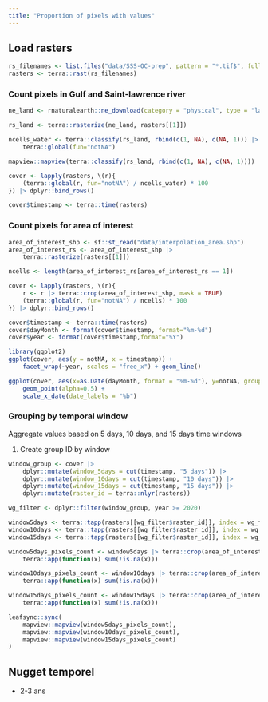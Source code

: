 ```yaml
---
title: "Proportion of pixels with values"
---
```


## Load rasters

```R
rs_filenames <- list.files("data/SSS-OC-prep", pattern = "*.tif$", full.names = TRUE)
rasters <- terra::rast(rs_filenames)
```

### Count pixels in Gulf and Saint-lawrence river

```R
ne_land <- rnaturalearth::ne_download(category = "physical", type = "land", returnclass = "sf", scale = "large") |> sf::st_make_valid()

rs_land <- terra::rasterize(ne_land, rasters[[1]])

ncells_water <- terra::classify(rs_land, rbind(c(1, NA), c(NA, 1))) |>
    terra::global(fun="notNA")

mapview::mapview(terra::classify(rs_land, rbind(c(1, NA), c(NA, 1))))

cover <- lapply(rasters, \(r){
    (terra::global(r, fun="notNA") / ncells_water) * 100
}) |> dplyr::bind_rows()

cover$timestamp <- terra::time(rasters)
```

### Count pixels for area of interest

```R
area_of_interest_shp <- sf::st_read("data/interpolation_area.shp") 
area_of_interest_rs <- area_of_interest_shp |>
    terra::rasterize(rasters[[1]])

ncells <- length(area_of_interest_rs[area_of_interest_rs == 1])

cover <- lapply(rasters, \(r){
    r <- r |> terra::crop(area_of_interest_shp, mask = TRUE) 
    (terra::global(r, fun="notNA") / ncells) * 100
}) |> dplyr::bind_rows()

cover$timestamp <- terra::time(rasters)
cover$dayMonth <- format(cover$timestamp, format="%m-%d")
cover$year <- format(cover$timestamp,format="%Y")

library(ggplot2)
ggplot(cover, aes(y = notNA, x = timestamp)) + 
    facet_wrap(~year, scales = "free_x") + geom_line() 

ggplot(cover, aes(x=as.Date(dayMonth, format = "%m-%d"), y=notNA, group = year, color = year)) + 
    geom_point(alpha=0.5) +
    scale_x_date(date_labels = "%b")
```

### Grouping by temporal window

Aggregate values based on 5 days, 10 days, and 15 days time windows

1. Create group ID by window
```R
window_group <- cover |> 
    dplyr::mutate(window_5days = cut(timestamp, "5 days")) |>
    dplyr::mutate(window_10days = cut(timestamp, "10 days")) |>
    dplyr::mutate(window_15days = cut(timestamp, "15 days")) |>
    dplyr::mutate(raster_id = terra::nlyr(rasters))

wg_filter <- dplyr::filter(window_group, year >= 2020)

window5days <- terra::tapp(rasters[[wg_filter$raster_id]], index = wg_filter$window_5days, fun = "mean", na.rm = TRUE, cores = 8)
window10days <- terra::tapp(rasters[[wg_filter$raster_id]], index = wg_filter$window_10days, fun = "mean", na.rm = TRUE, cores = 8)
window15days <- terra::tapp(rasters[[wg_filter$raster_id]], index = wg_filter$window_15days, fun = "mean", na.rm = TRUE,cores = 8)
```


```R
window5days_pixels_count <- window5days |> terra::crop(area_of_interest_shp, mask = TRUE) |>
    terra::app(function(x) sum(!is.na(x)))

window10days_pixels_count <- window10days |> terra::crop(area_of_interest_shp, mask = TRUE) |>
    terra::app(function(x) sum(!is.na(x)))

window15days_pixels_count <- window15days |> terra::crop(area_of_interest_shp, mask = TRUE) |>
    terra::app(function(x) sum(!is.na(x)))

leafsync::sync(
    mapview::mapview(window5days_pixels_count), 
    mapview::mapview(window10days_pixels_count),
    mapview::mapview(window15days_pixels_count)
)
```


## Nugget temporel

- 2-3 ans
  
